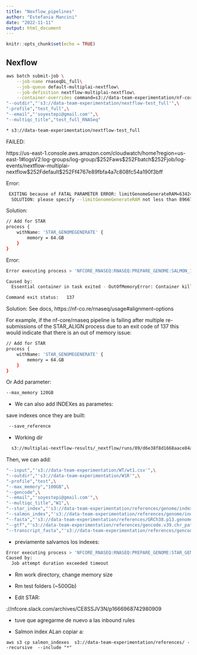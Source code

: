 ```yaml
---
title: "Nexflow_pipelines"
author: "Estefania Mancini"
date: "2022-11-11"
output: html_document
---
```


```r
knitr::opts_chunk$set(echo = TRUE)
```

## Nexflow 

```bash
aws batch submit-job \
    --job-name rnaseqDL_full\
    --job-queue default-multiplai-nextflow\
    --job-definition nextflow-multiplai-nextflow\
    --container-overrides command=s3://data-team-experimentation/nf-core/rnaseq,\
"--outdir","'s3://data-team-experimentation/nextflow-test_full'",\
"-profile","test_full",\
"--email","'soyestepi@gmail.com'",\
"--multiqc_title","test_full_RNASeq" 

* s3://data-team-experimentation/nextflow-test_full
```



FAILED:

https://us-east-1.console.aws.amazon.com/cloudwatch/home?region=us-east-1#logsV2:log-groups/log-group/$252Faws$252Fbatch$252Fjob/log-events/nextflow-multiplai-nextflow$252Fdefault$252Ff4767e89fbfa4a7c808fc54a190f3bff

Error:

```bash
 EXITING because of FATAL PARAMETER ERROR: limitGenomeGenerateRAM=6342450944is too small for your genome
  SOLUTION: please specify --limitGenomeGenerateRAM not less than 8966723168 and make that much RAM available 
```

Solution:

```bash
// Add for STAR
process {
    withName: 'STAR_GENOMEGENERATE' {
        memory = 64.GB
    }
}
```

Error:


```bash

Error executing process > 'NFCORE_RNASEQ:RNASEQ:PREPARE_GENOME:SALMON_INDEX (gencode.v39.transcripts.fixed.fa)'

Caused by:
  Essential container in task exited - OutOfMemoryError: Container killed due to memory usage

Command exit status:   137
```

Solution:
See docs, https://nf-co.re/rnaseq/usage#alignment-options

For example, if the nf-core/rnaseq pipeline is failing after multiple re-submissions of the STAR_ALIGN process due to an exit code of 137 this would indicate that there is an out of memory issue:

```bash
// Add for STAR
process {
    withName: 'STAR_GENOMEGENERATE' {
        memory = 64.GB
    }
}
```

Or Add parameter:

```bash
--max_memory 120GB
```

* We can also add INDEXes as parametes:

save indexes once they are built:

```bash
 --save_reference
``` 

* Working dir

```bash
  s3://multiplai-nextflow-results/_nextflow/runs/89/d6e38f8d1668aace84a21cba0de9f3
```

Then, we can add:

```bash
"--input","'s3://data-team-experimentation/WT/wt1.csv'",\
"--outdir","'s3://data-team-experimentation/W1R'",\
"-profile","test",\
"--max_memory","100GB",\
"--gencode",\
"--email","'soyestepi@gmail.com'",\
"--multiqc_title","W1",\
"--star_index","'s3://data-team-experimentation/references/genome/index/star/'",\
"--salmon_index","'s3://data-team-experimentation/references/genome/index/salmon'",\
"--fasta","'s3://data-team-experimentation/references/GRCh38.p13.genome.fa'",\
"--gtf","'s3://data-team-experimentation/references/gencode.v39.chr_patch_hapl_scaff.annotation.gtf'",\
"--transcript_fasta","'s3://data-team-experimentation/references/gencode.v39.transcripts.fa'"
```

*  previamente salvamos los indexes:





```bash
Error executing process > 'NFCORE_RNASEQ:RNASEQ:PREPARE_GENOME:STAR_GENOMEGENERATE (GRCh38.p13.genome.fa)'
Caused by:
  Job attempt duration exceeded timeout
```

* Rm work directory, change memory size

* Rm test folders (~500Gb)

* Edit STAR:

\https://nfcore.slack.com/archives/CE8SSJV3N/p1666968742980909


* tuve que agregarme de nuevo a las inbound rules

* Salmon index ALan copiar a:

```bashxps3
aws s3 cp salmon_indexes  s3://data-team-experimentation/references/ --recursive  --include "*"
```
